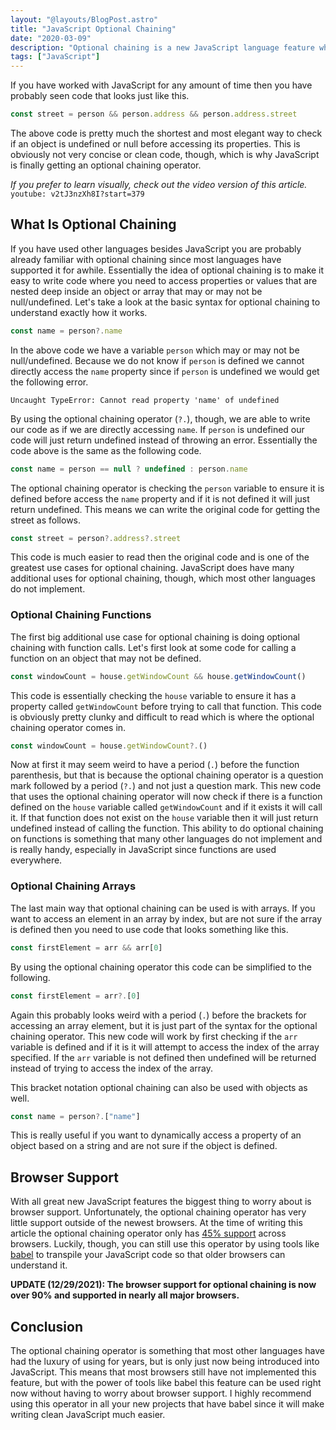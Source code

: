 ```yaml
---
layout: "@layouts/BlogPost.astro"
title: "JavaScript Optional Chaining"
date: "2020-03-09"
description: "Optional chaining is a new JavaScript language feature which will revolutionize how null and undefined are handled."
tags: ["JavaScript"]
---
```


If you have worked with JavaScript for any amount of time then you have probably seen code that looks just like this.

```js
const street = person && person.address && person.address.street
```

The above code is pretty much the shortest and most elegant way to check if an object is undefined or null before accessing its properties. This is obviously not very concise or clean code, though, which is why JavaScript is finally getting an optional chaining operator.

_If you prefer to learn visually, check out the video version of this article._
`youtube: v2tJ3nzXh8I?start=379`

## What Is Optional Chaining

If you have used other languages besides JavaScript you are probably already familiar with optional chaining since most languages have supported it for awhile. Essentially the idea of optional chaining is to make it easy to write code where you need to access properties or values that are nested deep inside an object or array that may or may not be null/undefined. Let's take a look at the basic syntax for optional chaining to understand exactly how it works.

```js
const name = person?.name
```

In the above code we have a variable `person` which may or may not be null/undefined. Because we do not know if `person` is defined we cannot directly access the `name` property since if `person` is undefined we would get the following error.

```
Uncaught TypeError: Cannot read property 'name' of undefined
```

By using the optional chaining operator (`?.`), though, we are able to write our code as if we are directly accessing `name`. If `person` is undefined our code will just return undefined instead of throwing an error. Essentially the code above is the same as the following code.

```js
const name = person == null ? undefined : person.name
```

The optional chaining operator is checking the `person` variable to ensure it is defined before access the `name` property and if it is not defined it will just return undefined. This means we can write the original code for getting the street as follows.

```js
const street = person?.address?.street
```

This code is much easier to read then the original code and is one of the greatest use cases for optional chaining. JavaScript does have many additional uses for optional chaining, though, which most other languages do not implement.

### Optional Chaining Functions

The first big additional use case for optional chaining is doing optional chaining with function calls. Let's first look at some code for calling a function on an object that may not be defined.

```js
const windowCount = house.getWindowCount && house.getWindowCount()
```

This code is essentially checking the `house` variable to ensure it has a property called `getWindowCount` before trying to call that function. This code is obviously pretty clunky and difficult to read which is where the optional chaining operator comes in.

```js
const windowCount = house.getWindowCount?.()
```

Now at first it may seem weird to have a period (`.`) before the function parenthesis, but that is because the optional chaining operator is a question mark followed by a period (`?.`) and not just a question mark. This new code that uses the optional chaining operator will now check if there is a function defined on the `house` variable called `getWindowCount` and if it exists it will call it. If that function does not exist on the `house` variable then it will just return undefined instead of calling the function. This ability to do optional chaining on functions is something that many other languages do not implement and is really handy, especially in JavaScript since functions are used everywhere.

### Optional Chaining Arrays

The last main way that optional chaining can be used is with arrays. If you want to access an element in an array by index, but are not sure if the array is defined then you need to use code that looks something like this.

```js
const firstElement = arr && arr[0]
```

By using the optional chaining operator this code can be simplified to the following.

```js
const firstElement = arr?.[0]
```

Again this probably looks weird with a period (`.`) before the brackets for accessing an array element, but it is just part of the syntax for the optional chaining operator. This new code will work by first checking if the `arr` variable is defined and if it is it will attempt to access the index of the array specified. If the `arr` variable is not defined then undefined will be returned instead of trying to access the index of the array.

This bracket notation optional chaining can also be used with objects as well.

```js
const name = person?.["name"]
```

This is really useful if you want to dynamically access a property of an object based on a string and are not sure if the object is defined.

## Browser Support

With all great new JavaScript features the biggest thing to worry about is browser support. Unfortunately, the optional chaining operator has very little support outside of the newest browsers. At the time of writing this article the optional chaining operator only has [45% support](https://caniuse.com/#search=optional%20chaining) across browsers. Luckily, though, you can still use this operator by using tools like [babel](https://babeljs.io/docs/en/babel-plugin-proposal-optional-chaining) to transpile your JavaScript code so that older browsers can understand it.

**UPDATE (12/29/2021): The browser support for optional chaining is now over 90% and supported in nearly all major browsers.**

## Conclusion

The optional chaining operator is something that most other languages have had the luxury of using for years, but is only just now being introduced into JavaScript. This means that most browsers still have not implemented this feature, but with the power of tools like babel this feature can be used right now without having to worry about browser support. I highly recommend using this operator in all your new projects that have babel since it will make writing clean JavaScript much easier.
